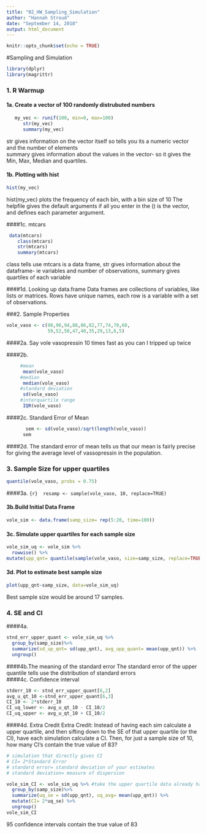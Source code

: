 ```yaml
---
title: "02_HW_Sampling_Simulation"
author: "Hannah Stroud"
date: "September 14, 2018"
output: html_document
---
```


```r
knitr::opts_chunk$set(echo = TRUE)
```

#Sampling and Simulation

```r
library(dplyr)
library(magrittr)
```

### 1. R Warmup 

#### 1a. Create a vector of 100 randomly distrubuted numbers 
```r
   my_vec <- runif(100, min=0, max=100)
      str(my_vec)
      summary(my_vec)
```
      
str gives information on the vector itself so tells you its a numeric vector and the number of elements  
summary gives information about the values in the vector- so it gives the Min, Max, Median and quartiles.  
     
#### 1b. Plotting with hist
```r
hist(my_vec)
```   
hist(my_vec) plots the frequency of each bin, with a bin size of 10
The helpfile gives the default arguments if all you enter in the () is the vector, and defines each parameter argument.  
    
####1c. mtcars 
```r
 data(mtcars)
    class(mtcars)
    str(mtcars)
    summary(mtcars)
```

class tells use mtcars is a data frame, str gives information about the dataframe- ie variables and number of observations, summary gives quartiles of each variable  

####1d. Looking up data.frame
Data frames are collections of variables, like lists or matrices. Rows have unique names, each row is a variable with a set of observations.   

###2. Sample Properties

```r
vole_vaso <- c(98,96,94,88,86,82,77,74,70,60,
               59,52,50,47,40,35,29,13,6,5) 
```
####2a. Say vole vasopressin 10 times fast as you can
    I tripped up twice  
   
####2b.
```r
     #mean
      mean(vole_vaso)
     #median
      median(vole_vaso)
     #standard deviation
      sd(vole_vaso)
     #interquartile range
      IQR(vole_vaso)  
```
####2c. Standard Error of Mean 
```r
       sem <- sd(vole_vaso)/sqrt(length(vole_vaso))
      sem 
```

####2d. 
The standard error of mean tells us that our mean is fairly precise for giving the average level of vassopressin in the population.  

### 3. Sample Size for upper quartiles 
```r
quantile(vole_vaso, probs = 0.75)
```
####3a. 
```{r}  resamp <- sample(vole_vaso, 10, replace=TRUE)```

#### 3b.Build Initial Data Frame
```r
vole_sim <- data.frame(samp_size= rep(5:20, time=100))
```


#### 3c. Simulate upper quartiles for each sample size
```r
vole_sim_uq <- vole_sim %>% 
  rowwise() %>%
mutate(upp_qnt= quantile(sample(vole_vaso, size=samp_size, replace=TRUE),probs=0.75))
```
#### 3d. Plot to estimate best sample size 
```r
plot(upp_qnt~samp_size, data=vole_sim_uq)
```
Best sample size would be around 17 samples.  
    
### 4. SE and CI
####4a. 
```r
stnd_err_upper_quant <- vole_sim_uq %>%
  group_by(samp_size)%>%
  summarize(sd_up_qnt= sd(upp_qnt), avg_upp_quant= mean(upp_qnt)) %>% 
  ungroup()
```
####4b.The meaning of the standard error 
The standard error of the upper quantile tells use the distribution of standard errors  
####4c. Confidence interval
```r
stderr_10 <- stnd_err_upper_quant[6,2] 
avg_u_qt_10 <-stnd_err_upper_quant[6,3]
CI_10 <- 2*stderr_10
CI_uq_lower <- avg_u_qt_10 - CI_10/2
CI_uq_upper <- avg_u_qt_10 + CI_10/2 
```

####4d. Extra Credit Extra Credit: Instead of having each sim calculate a upper quartile, and then sifting down to the SE of that upper quartile (or the CI), have each simulation calculate a CI. Then, for just a sample size of 10, how many CI's contain the true value of 83?
```r
# simulation that directly gives CI
# CI= 2*Standard Error
# standard error= standard deviation of your estimates 
# standard deviation= measure of dispersion 

vole_sim_CI <- vole_sim_uq %>% #take the upper quartile data already have
  group_by(samp_size)%>%
  summarize(uq_se = sd(upp_qnt), uq_avg= mean(upp_qnt)) %>%
  mutate(CI= 2*uq_se) %>%
  ungroup()
vole_sim_CI
```
95 confidence intervals contain the true value of 83  

